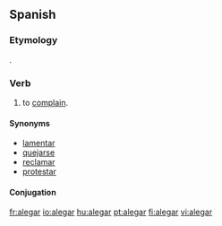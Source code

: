 ==Spanish==

===Etymology===
{{etyl|la|es}} {{term|allegare|lang=la}}.

===Verb===
{{infl|es|verb}}

# {{intransitive|lang=es}} to [[complain]].

====Synonyms====
*[[lamentar]]
*[[quejar|quejarse]]
*[[reclamar]]
*[[protestar]]

====Conjugation====
{{es-conj-gar|ale}}

[[fr:alegar]]
[[io:alegar]]
[[hu:alegar]]
[[pt:alegar]]
[[fi:alegar]]
[[vi:alegar]]